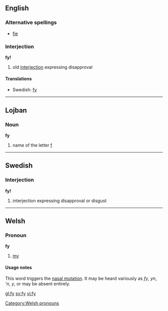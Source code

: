 ==English==

===Alternative spellings===
*[[fie]]

===Interjection===
'''fy!'''

# old [[interjection]] expressing disapproval

====Translations====
*Swedish: [[fy#Swedish|fy]]

----

==Lojban==

===Noun===
'''fy'''

# name of the letter [[f]]

----

==Swedish==

===Interjection===
'''fy!'''

# interjection expressing disapproval or disgust

----

==Welsh==

===Pronoun===
'''fy'''

# [[my]]

====Usage notes====
This word triggers the [[nasal mutation]]. It may be heard variously as ''fy'', ''yn'', '''n'', ''y'', or may be absent entirely.

[[Category:Welsh pronouns]]

[[gl:fy]]
[[sv:fy]]
[[vi:fy]]